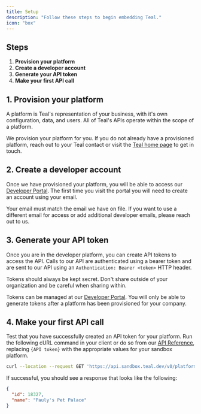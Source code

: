 ```yaml
---
title: Setup
description: "Follow these steps to begin embedding Teal."
icon: "box"
---
```


## Steps

1. **Provision your platform**
2. **Create a developer account**
3. **Generate your API token**
4. **Make your first API call**

## 1. Provision your platform

A platform is Teal's representation of your business, with it's own configuration, data, and users. All of Teal's APIs operate within the scope of a platform.

We provision your platform for you. If you do not already have a provisioned platform, reach out to your Teal contact or visit the [Teal home page](https://teal.dev) to get in touch.

## 2. Create a developer account

Once we have provisioned your platform, you will be able to access our [Developer Portal](https://developer.teal.dev/). The first time you visit the portal you will need to create an account using your email.

<Note>
  Your email must match the email we have on file. If you want to use a
  different email for access or add additional developer emails, please reach
  out to us.
</Note>

## 3. Generate your API token

Once you are in the developer platform, you can create API tokens to access the API. Calls to our API are authenticated using a bearer token and are sent to our API using an `Authentication: Bearer <token>` HTTP header.

<Warning>
  Tokens should always be kept secret. Don't share outside of your organization
  and be careful when sharing within.
</Warning>

Tokens can be managed at our [Developer Portal](https://developer.teal.dev/). You will only be able to generate tokens after a platform has been provisioned for your company.

## 4. Make your first API call

Test that you have successfully created an API token for your platform. Run the following cURL command in your client or do so from our [API Reference](/api-reference/authentication), replacing `{API token}` with the appropriate values for your sandbox platform.

```bash Shell
curl --location --request GET 'https://api.sandbox.teal.dev/v0/platform' --header 'Authorization: Bearer {API token}'
```

If successful, you should see a response that looks like the following:

```json JSON
{
  "id": 18327,
  "name": "Pauly's Pet Palace"
}
```
